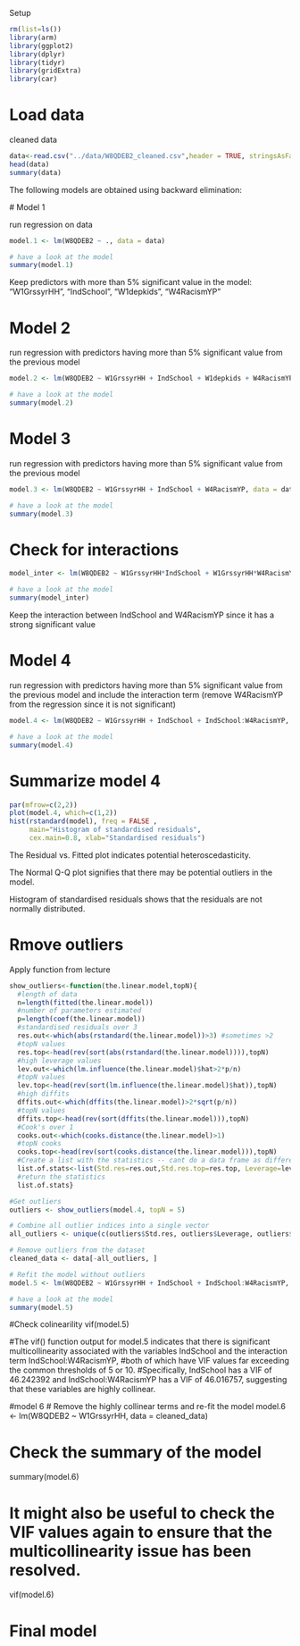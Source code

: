 Setup
```r
rm(list=ls())
library(arm)
library(ggplot2)
library(dplyr)
library(tidyr)
library(gridExtra)
library(car)
```

# Load data

cleaned data
```r
data<-read.csv("../data/W8QDEB2_cleaned.csv",header = TRUE, stringsAsFactors=TRUE)
head(data)
summary(data)
```

The following models are obtained using backward elimination:
  
  # Model 1
  
  run regression on data
```r
model.1 <- lm(W8QDEB2 ~ ., data = data)

# have a look at the model
summary(model.1)
```
Keep predictors with more than 5% significant value in the model: "W1GrssyrHH", "IndSchool", "W1depkids", "W4RacismYP"

# Model 2

run regression with predictors having more than 5% significant value from the previous model 

```r
model.2 <- lm(W8QDEB2 ~ W1GrssyrHH + IndSchool + W1depkids + W4RacismYP, data = data)

# have a look at the model
summary(model.2)
```

# Model 3

run regression with predictors having more than 5% significant value from the previous model 

```r
model.3 <- lm(W8QDEB2 ~ W1GrssyrHH + IndSchool + W4RacismYP, data = data)

# have a look at the model
summary(model.3)
```

# Check for interactions

```r
model_inter <- lm(W8QDEB2 ~ W1GrssyrHH*IndSchool + W1GrssyrHH*W4RacismYP + IndSchool*W4RacismYP, data = data)

# have a look at the model
summary(model_inter)
```
Keep the interaction between IndSchool and W4RacismYP since it has a strong significant value

# Model 4

run regression with predictors having more than 5% significant value from the previous model and include the interaction term (remove W4RacismYP from the regression since it is not significant)

```r
model.4 <- lm(W8QDEB2 ~ W1GrssyrHH + IndSchool + IndSchool:W4RacismYP, data = data)

# have a look at the model
summary(model.4)
```
# Summarize model 4
```r
par(mfrow=c(2,2))
plot(model.4, which=c(1,2))
hist(rstandard(model), freq = FALSE ,
     main="Histogram of standardised residuals",
     cex.main=0.8, xlab="Standardised residuals")
```
The Residual vs. Fitted plot indicates potential heteroscedasticity. 

The Normal Q-Q plot signifies that there may be potential outliers in the model. 

Histogram of standardised residuals shows that the residuals are not normally distributed. 


# Rmove outliers

Apply function from lecture

```r
show_outliers<-function(the.linear.model,topN){
  #length of data
  n=length(fitted(the.linear.model))
  #number of parameters estimated
  p=length(coef(the.linear.model))
  #standardised residuals over 3
  res.out<-which(abs(rstandard(the.linear.model))>3) #sometimes >2
  #topN values
  res.top<-head(rev(sort(abs(rstandard(the.linear.model)))),topN)
  #high leverage values
  lev.out<-which(lm.influence(the.linear.model)$hat>2*p/n)
  #topN values
  lev.top<-head(rev(sort(lm.influence(the.linear.model)$hat)),topN)
  #high diffits
  dffits.out<-which(dffits(the.linear.model)>2*sqrt(p/n))
  #topN values
  dffits.top<-head(rev(sort(dffits(the.linear.model))),topN)
  #Cook's over 1
  cooks.out<-which(cooks.distance(the.linear.model)>1)
  #topN cooks
  cooks.top<-head(rev(sort(cooks.distance(the.linear.model))),topN)
  #Create a list with the statistics -- cant do a data frame as different lengths 
  list.of.stats<-list(Std.res=res.out,Std.res.top=res.top, Leverage=lev.out, Leverage.top=lev.top, DFFITS=dffits.out, DFFITS.top=dffits.top, Cooks=cooks.out,Cooks.top=cooks.top)
  #return the statistics
  list.of.stats}
```

```r
#Get outliers
outliers <- show_outliers(model.4, topN = 5) 

# Combine all outlier indices into a single vector
all_outliers <- unique(c(outliers$Std.res, outliers$Leverage, outliers$DFFITS, outliers$Cooks))

# Remove outliers from the dataset
cleaned_data <- data[-all_outliers, ]

# Refit the model without outliers
model.5 <- lm(W8QDEB2 ~ W1GrssyrHH + IndSchool + IndSchool:W4RacismYP, data = cleaned_data)

# have a look at the model
summary(model.5)
```
#Check colinearility
vif(model.5)

#The vif() function output for model.5 indicates that there is significant multicollinearity associated with the variables IndSchool and the interaction term IndSchool:W4RacismYP, 
#both of which have VIF values far exceeding the common thresholds of 5 or 10. 
#Specifically, IndSchool has a VIF of 46.242392 and IndSchool:W4RacismYP has a VIF of 46.016757, suggesting that these variables are highly collinear.


#model 6
# Remove the highly collinear terms and re-fit the model
model.6 <- lm(W8QDEB2 ~ W1GrssyrHH, data = cleaned_data)

# Check the summary of the model
summary(model.6)

# It might also be useful to check the VIF values again to ensure that the multicollinearity issue has been resolved.
vif(model.6)


# Final model
